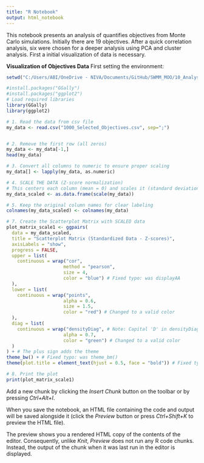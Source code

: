 ```yaml
---
title: "R Notebook"
output: html_notebook
---
```


This notebook presents an analysis of quantifies objectives from Monte Carlo simulations. Initially there are 19 objectives. After a quick correlation analysis, six were chosen for a deeper analysis using PCA and cluster analysis.
First a initial visualization of data is necessary.

**Visualization of Objectives Data**
First setting the environment:
```r
setwd("C:/Users/ABI/OneDrive - NIVA/Documents/GitHub/SWMM_MOO/10_Analysis")
```

```r
#install.packages("GGally")
#install.packages("ggplot2")
# Load required libraries
library(GGally)
library(ggplot2)
```


```r
# 1. Read the data from csv file
my_data <- read.csv("1000_Selected_Objectives.csv", sep=";")


# 2. Remove the first row (all zeros)
my_data <- my_data[-1,]
head(my_data)

# 3. Convert all columns to numeric to ensure proper scaling
my_data[] <- lapply(my_data, as.numeric)

# 4. SCALE THE DATA (Z-score normalization)
# This centers each column (mean = 0) and scales it (standard deviation = 1)
my_data_scaled <- as.data.frame(scale(my_data))

# 5. Keep the original column names for clear labeling
colnames(my_data_scaled) <- colnames(my_data)
```
```r

# 7. Create the Scatterplot Matrix with SCALED data
plot_matrix_scale1 <- ggpairs(
  data = my_data_scaled, 
  title = "Scatterplot Matrix (Standardized Data - Z-scores)",
  axisLabels = "show",
  progress = FALSE,
  upper = list(
    continuous = wrap("cor",
                     method = "pearson",
                     size = 4,
                     color = "blue") # Fixed typo: was displayAA
  ),
  lower = list(
    continuous = wrap("points",
                     alpha = 0.6,
                     size = 1.5,
                     color = "red") # Changed to a valid color
  ),
  diag = list(
    continuous = wrap("densityDiag", # Note: Capital 'D' in densityDiag
                     alpha = 0.7,
                     color = "green") # Changed to a valid color
  )
) + # The plus sign adds the theme
theme_bw() + # Fixed typo: was theme_bm()
theme(plot.title = element_text(hjust = 0.5, face = "bold")) # Fixed typo: was fjust

# 8. Print the plot
print(plot_matrix_scale1)

```

Add a new chunk by clicking the *Insert Chunk* button on the toolbar or by pressing *Ctrl+Alt+I*.

When you save the notebook, an HTML file containing the code and output will be saved alongside it (click the *Preview* button or press *Ctrl+Shift+K* to preview the HTML file).

The preview shows you a rendered HTML copy of the contents of the editor. Consequently, unlike *Knit*, *Preview* does not run any R code chunks. Instead, the output of the chunk when it was last run in the editor is displayed.
